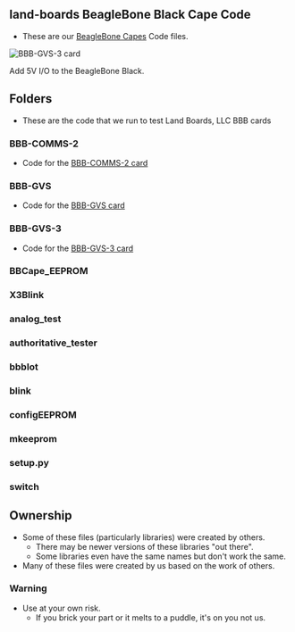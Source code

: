 == land-boards BeagleBone Black Cape Code ==

* These are our [http://land-boards.com/blwiki/index.php?title=Main_Page#Beaglebone_Capes BeagleBone Capes] Code files.

<img src="http://land-boards.com/blwiki/images/9/9c/BBB-GVS-3_6135-640px.jpg" alt="BBB-GVS-3 card"></img>

Add 5V I/O to the BeagleBone Black.

== Folders ==

* These are the code that we run to test Land Boards, LLC BBB cards

=== BBB-COMMS-2 ===

* Code for the [http://land-boards.com/blwiki/index.php?title=BBB-COMMS-2 BBB-COMMS-2 card]

=== BBB-GVS ===

* Code for the [http://land-boards.com/blwiki/index.php?title=BBB-GVS BBB-GVS card]

=== BBB-GVS-3 ===

* Code for the [http://land-boards.com/blwiki/index.php?title=BBB-GVS-3 BBB-GVS-3 card]

=== BBCape_EEPROM ===
=== X3Blink ===
=== analog_test ===
=== authoritative_tester ===
=== bbbIot ===
=== blink ===
=== configEEPROM ===
=== mkeeprom ===
=== setup.py ===
=== switch ===

== Ownership ==

* Some of these files (particularly libraries) were created by others.
** There may be newer versions of these libraries "out there".
** Some libraries even have the same names but don't work the same.
* Many of these files were created by us based on the work of others.

=== Warning ===

* Use at your own risk.
** If you brick your part or it melts to a puddle, it's on you not us.
